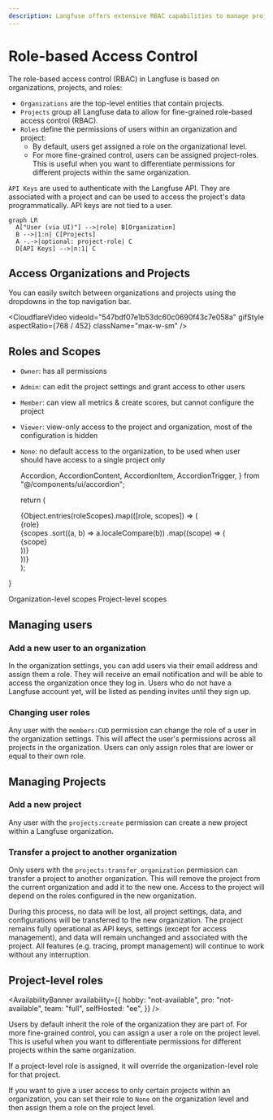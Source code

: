 ```yaml
---
description: Langfuse offers extensive RBAC capabilities to manage project sharing and permissions across different organizations and projects.
---
```


# Role-based Access Control

The role-based access control (RBAC) in Langfuse is based on organizations, projects, and roles:

- `Organizations` are the top-level entities that contain projects.
- `Projects` group all Langfuse data to allow for fine-grained role-based access control (RBAC).
- `Roles` define the permissions of users within an organization and project:
  - By default, users get assigned a role on the organizational level.
  - For more fine-grained control, users can be assigned project-roles. This is useful when you want to differentiate permissions for different projects within the same organization.

`API Keys` are used to authenticate with the Langfuse API. They are associated with a project and can be used to access the project's data programmatically. API keys are not tied to a user.

```mermaid
graph LR
  A["User (via UI)"] -->|role| B[Organization]
  B -->|1:n| C[Projects]
  A -.->|optional: project-role| C
  D[API Keys] -->|n:1| C
```

## Access Organizations and Projects

You can easily switch between organizations and projects using the dropdowns in the top navigation bar.

<CloudflareVideo
  videoId="547bdf07e1b53dc60c0690f43c7e058a"
  gifStyle
  aspectRatio={768 / 452}
  className="max-w-sm"
/>

## Roles and Scopes

- `Owner`: has all permissions
- `Admin`: can edit the project settings and grant access to other users
- `Member`: can view all metrics & create scores, but cannot configure the project
- `Viewer`: view-only access to the project and organization, most of the configuration is hidden
- `None`: no default access to the organization, to be used when user should have access to a single project only

  Accordion,
  AccordionContent,
  AccordionItem,
  AccordionTrigger,
} from "@/components/ui/accordion";

  return (
    <div className="grid grid-cols-5 gap-1">
      {Object.entries(roleScopes).map(([role, scopes]) => (
        <div key={role} className="flex flex-col">
          <div className="border-b pb-2 mb-2 border-gray-600">{role}</div>
          {scopes
            .sort((a, b) => a.localeCompare(b))
            .map((scope) => (
              <div key={scope} className="text-xs mt-1 break-words">
                {scope}
              </div>
            ))}
        </div>
      ))}
    </div>
  );
}

<Accordion type="single" collapsible>
  <AccordionItem value="organization-scopes">
    <AccordionTrigger>Organization-level scopes</AccordionTrigger>
    <AccordionContent className="overflow-x-auto">
      <RolePermissionTable
        roleScopes={{
          OWNER: [
            "projects:create",
            "projects:transfer_org",
            "organizations:update",
            "organizations:delete",
            "organizationMembers:CUD",
            "organizationMembers:read",
          ],
          ADMIN: [
            "projects:create",
            "projects:transfer_org",
            "organizations:update",
            "organizationMembers:CUD",
            "organizationMembers:read",
          ],
          MEMBER: ["organizationMembers:read"],
          VIEWER: [],
          NONE: [],
        }}
      />
    </AccordionContent>
  </AccordionItem>
  <AccordionItem value="project-scopes">
    <AccordionTrigger>Project-level scopes</AccordionTrigger>
    <AccordionContent className="overflow-x-auto">
      <RolePermissionTable
        roleScopes={{
          OWNER: [
            "project:read",
            "project:update",
            "project:delete",
            "projectMembers:read",
            "projectMembers:CUD",
            "apiKeys:read",
            "apiKeys:create",
            "apiKeys:delete",
            "integrations:CRUD",
            "objects:publish",
            "objects:bookmark",
            "objects:tag",
            "traces:delete",
            "scores:CUD",
            "scoreConfigs:CUD",
            "scoreConfigs:read",
            "datasets:CUD",
            "prompts:CUD",
            "prompts:read",
            "models:CUD",
            "evalTemplate:create",
            "evalTemplate:read",
            "evalJob:CUD",
            "evalJob:read",
            "evalJobExecution:read",
            "llmApiKeys:read",
            "llmApiKeys:create",
            "llmApiKeys:delete",
            "batchExport:create",
          ],
          ADMIN: [
            "project:read",
            "project:update",
            "projectMembers:read",
            "projectMembers:CUD",
            "apiKeys:read",
            "apiKeys:create",
            "apiKeys:delete",
            "integrations:CRUD",
            "objects:publish",
            "objects:bookmark",
            "objects:tag",
            "traces:delete",
            "scores:CUD",
            "scoreConfigs:CUD",
            "scoreConfigs:read",
            "datasets:CUD",
            "prompts:CUD",
            "prompts:read",
            "models:CUD",
            "evalTemplate:create",
            "evalTemplate:read",
            "evalJob:CUD",
            "evalJob:read",
            "evalJobExecution:read",
            "llmApiKeys:read",
            "llmApiKeys:create",
            "llmApiKeys:delete",
            "batchExport:create",
          ],
          MEMBER: [
            "project:read",
            "projectMembers:read",
            "apiKeys:read",
            "objects:publish",
            "objects:bookmark",
            "objects:tag",
            "scores:CUD",
            "scoreConfigs:CUD",
            "scoreConfigs:read",
            "datasets:CUD",
            "prompts:CUD",
            "prompts:read",
            "evalTemplate:create",
            "evalTemplate:read",
            "evalJob:read",
            "evalJob:CUD",
            "evalJobExecution:read",
            "llmApiKeys:read",
            "batchExport:create",
          ],
          VIEWER: [
            "project:read",
            "prompts:read",
            "evalTemplate:read",
            "scoreConfigs:read",
            "evalJob:read",
            "evalJobExecution:read",
            "llmApiKeys:read",
          ],
          NONE: [],
        }}
      />
    </AccordionContent>
  </AccordionItem>
</Accordion>

## Managing users

### Add a new user to an organization

In the organization settings, you can add users via their email address and assign them a role. They will receive an email notification and will be able to access the organization once they log in. Users who do not have a Langfuse account yet, will be listed as pending invites until they sign up.

### Changing user roles

Any user with the `members:CUD` permission can change the role of a user in the organization settings. This will affect the user's permissions across all projects in the organization. Users can only assign roles that are lower or equal to their own role.

## Managing Projects

### Add a new project

Any user with the `projects:create` permission can create a new project within a Langfuse organization.

### Transfer a project to another organization

Only users with the `projects:transfer_organization` permission can transfer a project to another organization. This will remove the project from the current organization and add it to the new one. Access to the project will depend on the roles configured in the new organization.

During this process, no data will be lost, all project settings, data, and configurations will be transferred to the new organization. The project remains fully operational as API keys, settings (except for access management), and data will remain unchanged and associated with the project. All features (e.g. tracing, prompt management) will continue to work without any interruption.

## Project-level roles

<AvailabilityBanner
  availability={{
    hobby: "not-available",
    pro: "not-available",
    team: "full",
    selfHosted: "ee",
  }}
/>

Users by default inherit the role of the organization they are part of. For more fine-grained control, you can assign a user a role on the project level. This is useful when you want to differentiate permissions for different projects within the same organization.

If a project-level role is assigned, it will override the organization-level role for that project.

If you want to give a user access to only certain projects within an organization, you can set their role to `None` on the organization level and then assign them a role on the project level.
